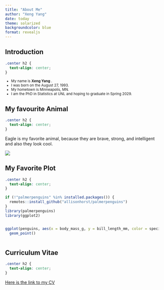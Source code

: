 ```yaml
---
title: "About Me"
author: "Xeng Yang"
date: today
theme: solarized
backgroundcolor: blue
format: revealjs
---
```


## Introduction {.center}

```css
.center h2 {
  text-align: center;
}
```


<small>

<ul>

<li>My name is **Xeng Yang** .</li>

<li>I was born on the August 27, 1993.</li>

<li>My hometown is Minneapolis, MN.</li>

<li>I am the PhD in Statistics at UNL and hoping to graduate in Spring 2029.</li>

</ul>

</small>

## My favourite Animal {.center}

```css
.center h2 {
  text-align: center;
}
```

<p align="center">

Eagle is my favorite animal, because they are brave, strong, and intelligent and also they look cool.

</p>

![](eagle.png){fig-pos="H" fig-env="figure" fig-align="center"}

## My Favorite Plot {.center}

```css
.center h2 {
  text-align: center;
}
```


```r


if (!"palmerpenguins" %in% installed.packages()) {
  remotes::install_github("allisonhorst/palmerpenguins")
}
library(palmerpenguins)
library(ggplot2)


ggplot(penguins, aes(x = body_mass_g, y = bill_length_mm, color = species)) +
  geom_point()



```

## Curriculum Vitae {.center}

```css
.center h2 {
  text-align: center;
}
```

[Here is the link to my CV](https://github.com/xengyang123/xengyang123.github.io/blob/main/CV.pdf)
